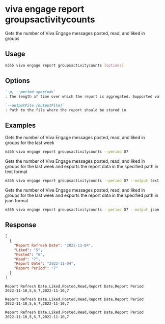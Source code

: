 
# viva engage report groupsactivitycounts

Gets the number of Viva Engage messages posted, read, and liked in groups

## Usage

```sh
m365 viva engage report groupsactivitycounts [options]
```

## Options

```md definition-list
`-p, --period <period>`
: The length of time over which the report is aggregated. Supported values `D7`, `D30`, `D90`, `D180`.

`--outputFile [outputFile]`
: Path to the file where the report should be stored in
```

<Global />

## Examples

Gets the number of Viva Engage messages posted, read, and liked in groups for the last week

```sh
m365 viva engage report groupsactivitycounts --period D7
```

Gets the number of Viva Engage messages posted, read, and liked in groups for the last week and exports the report data in the specified path in text format

```sh
m365 viva engage report groupsactivitycounts --period D7 --output text > "groupsactivitycounts.txt"
```

Gets the number of Viva Engage messages posted, read, and liked in groups for the last week and exports the report data in the specified path in json format

```sh
m365 viva engage report groupsactivitycounts --period D7 --output json > "groupsactivitycounts.json"
```

## Response

<Tabs>
  <TabItem value="JSON">

  ```json
  [
    {
      "Report Refresh Date": "2022-11-04",
      "Liked": "5",
      "Posted": "6",
      "Read": "7",
      "Report Date": "2022-11-04",
      "Report Period": "7"
    }
  ]
  ```

  </TabItem>
  <TabItem value="Text">

  ```text
  Report Refresh Date,Liked,Posted,Read,Report Date,Report Period
  2022-11-10,5,6,7,2022-11-10,7
  ```

  </TabItem>
  <TabItem value="CSV">

  ```csv
  Report Refresh Date,Liked,Posted,Read,Report Date,Report Period
  2022-11-10,5,6,7,2022-11-10,7
  ```

  </TabItem>
  <TabItem value="Markdown">

  ```md
  Report Refresh Date,Liked,Posted,Read,Report Date,Report Period
  2022-11-10,5,6,7,2022-11-10,7
  ```

  </TabItem>
</Tabs>

